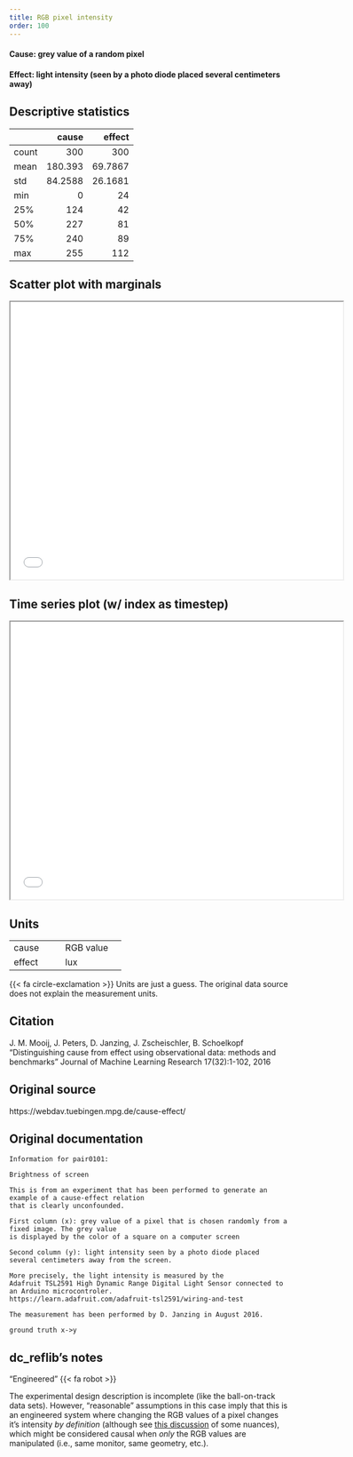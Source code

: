 ```yaml
---
title: RGB pixel intensity
order: 100
---
```


#### **Cause**: grey value of a random pixel
#### **Effect**: light intensity (seen by a photo diode placed several centimeters away)

## Descriptive statistics
|       |    cause |   effect |
|:------|---------:|---------:|
| count | 300      | 300      |
| mean  | 180.393  |  69.7867 |
| std   |  84.2588 |  26.1681 |
| min   |   0      |  24      |
| 25%   | 124      |  42      |
| 50%   | 227      |  81      |
| 75%   | 240      |  89      |
| max   | 255      | 112      |

## Scatter plot with marginals

```{=html}
<iframe width=600 height=500 src="plots/scatter_0101.html"></iframe>
```

## Time series plot (w/ index as timestep)

```{=html}
<iframe width=600 height=500 src="plots/series_0101.html"></iframe>
```

## Units
+----------+-----------------+
| cause    | RGB value       |
+----------+-----------------+
| effect   | lux             |
+----------+-----------------+
{{< fa circle-exclamation >}} Units are just a guess. The original data source does not explain the measurement units. 


## Citation
J. M. Mooij, J. Peters, D. Janzing, J. Zscheischler, B. Schoelkopf
"Distinguishing cause from effect using observational data: methods and benchmarks"
Journal of Machine Learning Research 17(32):1-102, 2016

## Original source
https://webdav.tuebingen.mpg.de/cause-effect/

## Original documentation
```
Information for pair0101:

Brightness of screen

This is from an experiment that has been performed to generate an example of a cause-effect relation
that is clearly unconfounded.

First column (x): grey value of a pixel that is chosen randomly from a fixed image. The grey value
is displayed by the color of a square on a computer screen

Second column (y): light intensity seen by a photo diode placed several centimeters away from the screen.  

More precisely, the light intensity is measured by the 
Adafruit TSL2591 High Dynamic Range Digital Light Sensor connected to an Arduino microcontroler. 
https://learn.adafruit.com/adafruit-tsl2591/wiring-and-test

The measurement has been performed by D. Janzing in August 2016.

ground truth x->y

```

## dc_reflib's notes
::: {.callout-note title="Operational Causality"}
"Engineered" {{< fa robot >}}

The experimental design description is incomplete (like the ball-on-track data sets). However, "reasonable" assumptions in this case imply that this is an engineered system where changing the RGB values of a pixel changes it's intensity _by definition_ (although see [this discussion](https://computergraphics.stackexchange.com/questions/5085/light-intensity-of-an-rgb-value) of some nuances), which might be considered causal when _only_ the RGB values are manipulated (i.e., same monitor, same geometry, etc.).
:::